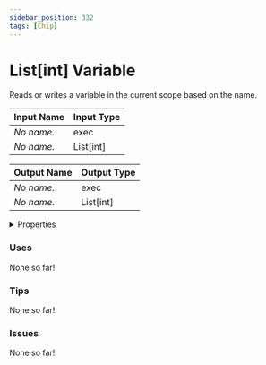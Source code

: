 ```yaml
---
sidebar_position: 332
tags: [Chip]
---
```


# List[int] Variable

Reads or writes a variable in the current scope based on the name.



| Input Name | Input Type |
|-----------|-----------|
| *No name.* | exec |
| *No name.* | List[int] |

| Output Name | Output Type |
|-----------|-----------|
| *No name.* | exec |
| *No name.* | List[int] |


<details>
  <summary>Properties</summary>
  <div>
    <div>
    <table>
      <thead>
        <tr>
          <th>Is beta required?</th>
          <th>❌</th>
        </tr>
        <tr>
          <th>Is this chip a trolling risk?</th>
          <th>❌</th>
        </tr>
        <tr>
          <th>Chip UUPD</th>
          <th>fe2f9c12-d213-4234-a387-9d2ec1ad7fc1</th>
        </tr>
      </thead>
    </table>
    </div>
  </div>
</details>

### Uses

None so far!

### Tips

None so far!

### Issues

None so far!